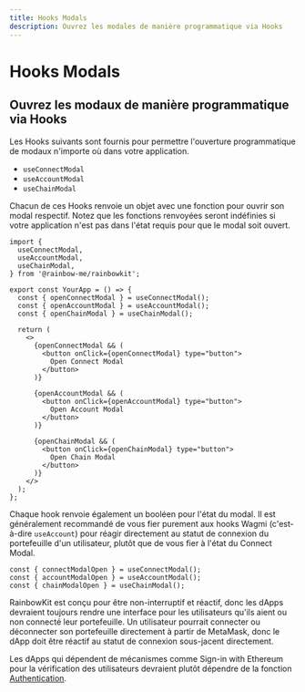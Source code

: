 ```yaml
---
title: Hooks Modals
description: Ouvrez les modales de manière programmatique via Hooks
---
```


# Hooks Modals

## Ouvrez les modaux de manière programmatique via Hooks

Les Hooks suivants sont fournis pour permettre l'ouverture programmatique de modaux n'importe où dans votre application.

-   `useConnectModal`
-   `useAccountModal`
-   `useChainModal`

Chacun de ces Hooks renvoie un objet avec une fonction pour ouvrir son modal respectif. Notez que les fonctions renvoyées seront indéfinies si votre application n'est pas dans l'état requis pour que le modal soit ouvert.

```tsx
import {
  useConnectModal,
  useAccountModal,
  useChainModal,
} from '@rainbow-me/rainbowkit';

export const YourApp = () => {
  const { openConnectModal } = useConnectModal();
  const { openAccountModal } = useAccountModal();
  const { openChainModal } = useChainModal();

  return (
    <>
      {openConnectModal && (
        <button onClick={openConnectModal} type="button">
          Open Connect Modal
        </button>
      )}

      {openAccountModal && (
        <button onClick={openAccountModal} type="button">
          Open Account Modal
        </button>
      )}

      {openChainModal && (
        <button onClick={openChainModal} type="button">
          Open Chain Modal
        </button>
      )}
    </>
  );
};
```

Chaque hook renvoie également un booléen pour l'état du modal. Il est généralement recommandé de vous fier purement aux hooks Wagmi (c'est-à-dire `useAccount`) pour réagir directement au statut de connexion du portefeuille d'un utilisateur, plutôt que de vous fier à l'état du Connect Modal.

```tsx
const { connectModalOpen } = useConnectModal();
const { accountModalOpen } = useAccountModal();
const { chainModalOpen } = useChainModal();
```

RainbowKit est conçu pour être non-interruptif et réactif, donc les dApps devraient toujours rendre une interface pour les utilisateurs qu'ils aient ou non connecté leur portefeuille. Un utilisateur pourrait connecter ou déconnecter son portefeuille directement à partir de MetaMask, donc le dApp doit être réactif au statut de connexion sous-jacent directement.

Les dApps qui dépendent de mécanismes comme Sign-in with Ethereum pour la vérification des utilisateurs devraient plutôt dépendre de la fonction [Authentication](/docs/authentication).
